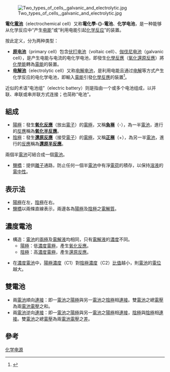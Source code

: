 [[File:Two_types_of_cells,_galvanic_and_electrolytic.jpg|thumb]]

'''電化[[電池|電池]]'''（electrochemical cell）又称'''電化學-{}-電池'''、'''化学电池'''，是一种能够从化学反应中“产生[[电能|电能]]”或“利用电能引起[[化学反应|化学反应]]”的装置。

按此定义，分为两种类型：
* '''[[原电池|原电池]]'''（primary cell）包含[[伏打电池|伏打电池]]（voltaic cell）、[[伽伐尼电池|伽伐尼电池]]（galvanic cell），是产生电能与电流的电化学电池，即發生[[化學反應|化學反應]]（[[氧化還原反應|氧化還原反應]]）將[[化學能|化學能]]轉為[[電能|電能]]的裝置。
* '''[[电解池|电解池]]'''（electrolytic cell）又称[[电解电池|电解电池]]，是利用电能且通过[[电解|电解]]等方式产生化学反应的电化学电池，即輸入[[電能|電能]]引發[[化學反應|化學反應]]的裝置<ref>{{Cite web|url=http://hyperphysics.phy-astr.gsu.edu/hbase/Chemical/electrochem.html|title=Electrochemical Cells - Hyperphysics |accessdate=2017-03-21|archive-date=2018-01-02|archive-url=https://web.archive.org/web/20180102070743/http://hyperphysics.phy-astr.gsu.edu/hbase/Chemical/electrochem.html|dead-url=no}}</ref>。

近似的术语“电池组”（electric battery）则是指由一个或多个电池组成，以并联、串联或串并联方式连接；也简称“电池”。

== 組成 ==
*[[陽極|陽極]]：發生'''[[氧化反應|氧化反應]]'''（放出[[電子|電子]]）的[[電極|電極]]，又稱'''[[負極|負極]]'''（-），為一半[[電池|電池]]，進行的[[反應|反應]]稱為'''[[氧化半反應|氧化半反應]]'''。
*[[陰極|陰極]]：發生'''[[還原反應|還原反應]]'''（接受[[電子|電子]]）的[[電極|電極]]，又稱'''[[正極|正極]]'''（+），為另一半[[電池|電池]]，進行的[[反應|反應]]稱為'''[[還原半反應|還原半反應]]'''。

兩個半[[電池|電池]]可結合成一個[[電池|電池]]。

*[[鹽橋|鹽橋]]：提供[[離子|離子]]通路，防止任何一個半[[電池|電池]]中有淨[[電荷|電荷]]的積存，以保持[[溶液|溶液]]的[[電中性|電中性]]。

{{multiple image|align=none|direction=horizontal|width1=300|width2=320|image1=Galvanic Cell.svg|image2=CNX Chem 17 02 Galvanicel.png|footer=[[伽伐尼電池|伽伐尼]][[電池|電池]]的两个[[电极|电极]]用[[盐桥|盐桥]][[连接|连接]]以传递[[离子|离子]]。外[[电路|电路]]中产生[[电压|电压]]与[[电流|电流]]。}}

== 表示法 ==
*[[陽極|陽極]]在左，[[陰極|陰極]]在右。
*[[鹽橋|鹽橋]]以兩條直線表示，兩邊各為[[陽極|陽極]]及[[陰極|陰極]]之[[電解質|電解質]]。

== 濃度電池 ==
*構造：[[電池|電池]]的[[電極|兩極]]及[[電解液|電解液]]均相同，只有[[電解液|電解液]]的[[濃度|濃度]]不同。
**[[陽極|陽極]]：低[[濃度|濃度]][[電極|電極]]，產生[[氧化反應|氧化反應]]。
**[[陰極|陰極]]：高[[濃度|濃度]][[電極|電極]]，產生[[還原反應|還原反應]]。

*在[[濃度|濃度]][[電池|電池]]中，[[陽極|陽極]][[濃度|濃度]]（C1）對[[陰極|陰極]][[濃度|濃度]]（C2）[[比值|比值]]越小，則[[電池|電池]]的[[電位|電位]]越大。

== 雙電池 ==
*兩[[電池|電池]]順向[[連接|連接]]：即一[[電池|電池]]之[[陽極|陽極]]與另一[[電池|電池]]之[[陰極|陰極]]相[[連接|連接]]。雙[[電池|電池]]之總[[電壓|電壓]]為兩[[電池|電池]][[電壓|電壓]]之和。
*兩[[電池|電池]]逆向[[連接|連接]]：即一[[電池|電池]]之[[陽極|陽極]]與另一[[電池|電池]]之[[陽極|陽極]]相[[連接|連接]]，[[陰極|陰極]]與[[陰極|陰極]]相[[連接|連接]]。雙[[電池|電池]]之總[[電壓|電壓]]為兩[[電池|電池]][[電壓|電壓]]之[[電位差|差]]。

==參考==
{{reflist}}

{{能源}}
[[Category:化学电源|]]